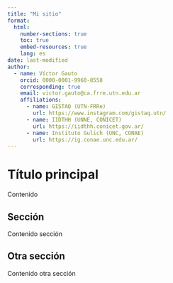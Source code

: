 ```yaml
---
title: "Mi sitio"
format: 
  html:
    number-sections: true
    toc: true
    embed-resources: true
    lang: es
date: last-modified
author:
  - name: Víctor Gauto
    orcid: 0000-0001-9960-8558
    corresponding: true
    email: victor.gauto@ca.frre.utn.edu.ar
    affiliations:
      - name: GISTAQ (UTN-FRRe)
        url: https://www.instagram.com/gistaq.utn/
      - name: IIDTHH (UNNE, CONICET)
        url: https://iidthh.conicet.gov.ar/
      - name: Instituto Gulich (UNC, CONAE)
        url: https://ig.conae.unc.edu.ar/
---
```


# Título principal

Contenido

## Sección

Contenido sección

## Otra sección

Contenido otra sección
